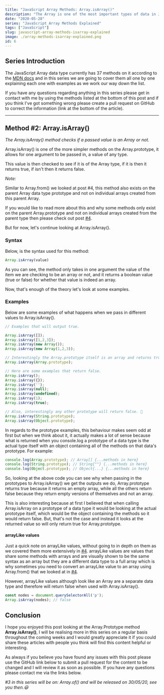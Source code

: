 ```yaml
---
title: "JavaScript Array Methods: Array.isArray()"
description: "The Array is one of the most important types of data in JavaScript, so in this series we are going to cover all of the Array methods, in this post it's Array.isArray()"
date: "2020-05-28"
series: "JavaScript Array Methods Explained"
tags: ["JavaScript"]
slug: javascript-array-methods-isarray-explained
image: ./array-methods-isarray-explained.png
id: 6
---
```


## Series Introduction

The JavaScript Array data type currently has 37 methods on it according to the [MDN docs](https://developer.mozilla.org/en-US/docs/Web/JavaScript/Reference/Global_Objects/Array) and in this series we are going to cover them all one by one explaining each one with examples as we work our way down the list. 

If you have any questions regarding anything in this series please get in contact with me by using the methods listed at the bottom of this post and if you think I've got something wrong please create a pull request on GitHub to correct the information (link at the bottom of the article).

---

## Method #2: Array.isArray()

*The Array.isArray() method checks if a passed value is an Array or not.*

Array.isArray() is one of the more simpler methods on the Array.prototype, it allows for one argument to be passed in, a value of any type. 

This value is then checked to see if it is of the Array type, if it is then it returns true, if isn't then it returns false.

*Note:*

Similar to Array.from() we looked at post #4, this method also exists on the parent Array data type prototype and not on individual arrays created from this parent Array.

If you would like to read more about this and why some methods only exist on the parent Array.prototype and not on individual arrays created from the parent type then please check out post [#4](https://conermurphy.com/javascript-array-prototype-methods-from-explained/).

But for now, let's continue looking at Array.isArray().

### Syntax

Below, is the syntax used for this method:

```javascript
Array.isArray(value)
```

As you can see, the method only takes in one argument the value of the item we are checking to be an array or not, and it returns a boolean value (true or false) for whether that value is indeed an array.

Now, that's enough of the theory let's look at some examples.

### Examples

Below are some examples of what happens when we pass in different values to Array.isArray().

```javascript
// Examples that will output true.

Array.isArray([]);
Array.isArray([1,2,3]);
Array.isArray(new Array());
Array.isArray(new Array(1,2,3));

// Interestingly the Array.prototype itself is an array and returns true. 🤔
Array.isArray(Array.prototype);

// Here are some examples that return false.
Array.isArray();
Array.isArray({});
Array.isArray('');
Array.isArray(null);
Array.isArray(undefined);
Array.isArray(1);
Array.isArray(true);

// Also, interestingly any other prototype will return false. 🤔
Array.isArray(String.prototype);
Array.isArray(Object.prototype);

```

In regards to the prototype examples, this behaviour makes seem odd at first but when we think about it, it actually makes a lot of sense because what is returned when you console.log a prototype of a data type is the actual type itself with an object containing all of the methods on that data's prototype. For example:

```javascript
console.log(Array.prototype); // Array[] {...methods in here}
console.log(String.prototype); // String{""} {...methods in here}
console.log(Object.prototype); // Object{...} {...methods in here}
```

So, looking at the above code you can see why when passing in the prototypes to Array.isArray() we get the outputs we do, Array.prototype returns true because it returns an empty array, while all the others return false because they return empty versions of themselves and not an array. 

This is also interesting because at first I believed that when calling Array.isArray on a prototype of a data type it would be looking at the actual prototype itself, which would be the object containing the methods so it would return false. But, that's not the case and instead it looks at the returned value so will only return true for Array.prototype.

#### arrayLike values

Just a quick note on arrayLike values, without going to in depth on them as we covered them more extensively in [#4](https://conermurphy.com/javascript-array-prototype-methods-from-explained/). arrayLike values are values that share some methods with arrays and are visually shown to be the same syntax as an array but they are a different data type to a full array which is why sometimes you need to convert an arrayLike value to an array using Array.from() that we looked at in [#4](https://conermurphy.com/javascript-array-prototype-methods-from-explained/).

However, arrayLike values although look like an Array are a separate data type and therefore will return false when used with Array.isArray().

```javascript
const nodes = document.querySelectorAll('p');
Array.isArray(nodes); // false
```
 
## Conclusion

I hope you enjoyed this post looking at the Array.Prototype method **Array.isArray()**, I will be realising more in this series on a regular basis throughout the coming weeks and I would greatly appreciate it if you could share these articles with people you think will find this content helpful or interesting.

As always if you believe you have found any issues with this post please use the GitHub link below to submit a pull request for the content to be changed and I will review it as soon as possible. If you have any questions please contact me via the links below.

*#3 in this series will be on: Array.of() and will be released on 30/05/20, see you then.😃*